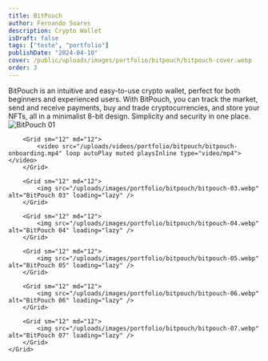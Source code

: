 ```yaml
---
title: BitPouch
author: Fernando Soares
description: Crypto Wallet
isDraft: false
tags: ["teste", "portfolio"]
publishDate: "2024-04-10"
cover: /public/uploads/images/portfolio/bitpouch/bitpouch-cover.webp
order: 3
---
```


<section class="wrap">
    <article class="content-article">
     BitPouch is an intuitive and easy-to-use crypto wallet, perfect for both beginners and experienced users. With BitPouch, you can track the market, send and receive payments, buy and trade cryptocurrencies, and store your NFTs, all in a minimalist 8-bit design. Simplicity and security in one place.
     </article>
</section>

<section class="wrap-wide">
    <Grid isContainer>
        <Grid sm="12" md="12">
            <img src="/uploads/images/portfolio/bitpouch/bitpouch-01.webp" alt="BitPouch 01" loading="lazy" />
        </Grid>

        <Grid sm="12" md="12">
            <video src="/uploads/videos/portfolio/bitpouch/bitpouch-onboarding.mp4" loop autoPlay muted playsInline type="video/mp4"></video>
        </Grid>

        <Grid sm="12" md="12">
            <img src="/uploads/images/portfolio/bitpouch/bitpouch-03.webp" alt="BitPouch 03" loading="lazy" />
        </Grid>

        <Grid sm="12" md="12">
            <img src="/uploads/images/portfolio/bitpouch/bitpouch-04.webp" alt="BitPouch 04" loading="lazy" />
        </Grid>

        <Grid sm="12" md="12">
            <img src="/uploads/images/portfolio/bitpouch/bitpouch-05.webp" alt="BitPouch 05" loading="lazy" />
        </Grid>

        <Grid sm="12" md="12">
            <img src="/uploads/images/portfolio/bitpouch/bitpouch-06.webp" alt="BitPouch 06" loading="lazy" />
        </Grid>

        <Grid sm="12" md="12">
            <img src="/uploads/images/portfolio/bitpouch/bitpouch-07.webp" alt="BitPouch 07" loading="lazy" />
        </Grid>
    </Grid>
</section>